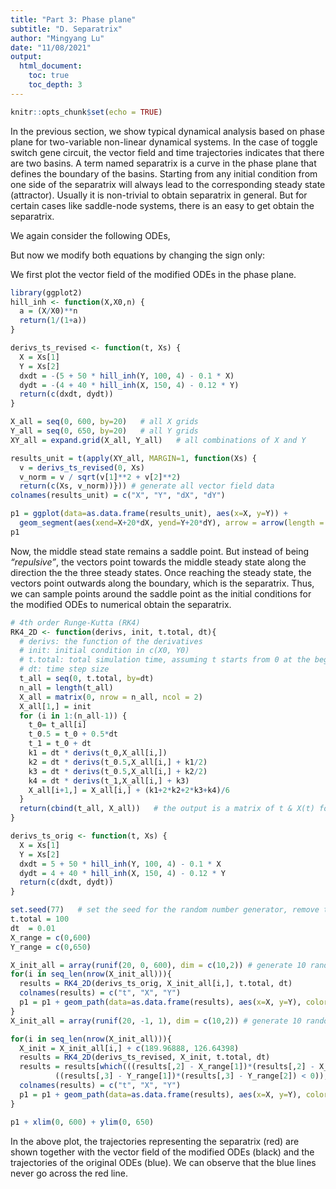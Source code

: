 ```yaml
---
title: "Part 3: Phase plane"
subtitle: "D. Separatrix"
author: "Mingyang Lu"
date: "11/08/2021"
output: 
  html_document:
    toc: true
    toc_depth: 3
---
```


```r
knitr::opts_chunk$set(echo = TRUE)
```

In the previous section, we show typical dynamical analysis based on phase plane for two-variable non-linear dynamical systems. In the case of toggle switch gene circuit, the vector field and time trajectories indicates that there are two basins. A term named separatrix is a curve in the phase plane that defines the boundary of the basins. Starting from any initial condition from one side of the separatrix will always lead to the corresponding steady state (attractor). Usually it is non-trivial to obtain separatrix in general. But for certain cases like saddle-node systems, there is an easy to get obtain the separatrix.

We again consider the following ODEs,
\begin{equation}
\begin{cases} \frac{dX}{dt} = f_X(X,Y) \\
              \frac{dY}{dt} = f_Y(X,Y) \end{cases}
\end{equation}

But now we modify both equations by changing the sign only:

\begin{equation}
\begin{cases} \frac{dX}{dt} = -f_X(X,Y) \\
              \frac{dY}{dt} = -f_Y(X,Y) \end{cases}
\end{equation}

We first plot the vector field of the modified ODEs in the phase plane.
``` r
library(ggplot2)
hill_inh <- function(X,X0,n) {
  a = (X/X0)**n
  return(1/(1+a))
}

derivs_ts_revised <- function(t, Xs) {
  X = Xs[1]
  Y = Xs[2]
  dxdt = -(5 + 50 * hill_inh(Y, 100, 4) - 0.1 * X)
  dydt = -(4 + 40 * hill_inh(X, 150, 4) - 0.12 * Y)
  return(c(dxdt, dydt))
}

X_all = seq(0, 600, by=20)   # all X grids
Y_all = seq(0, 650, by=20)   # all Y grids
XY_all = expand.grid(X_all, Y_all)   # all combinations of X and Y

results_unit = t(apply(XY_all, MARGIN=1, function(Xs) {
  v = derivs_ts_revised(0, Xs)
  v_norm = v / sqrt(v[1]**2 + v[2]**2)
  return(c(Xs, v_norm))})) # generate all vector field data
colnames(results_unit) = c("X", "Y", "dX", "dY")

p1 = ggplot(data=as.data.frame(results_unit), aes(x=X, y=Y)) + 
  geom_segment(aes(xend=X+20*dX, yend=Y+20*dY), arrow = arrow(length = unit(0.05,"in")))
p1 
```

Now, the middle stead state remains a saddle point. But instead of being *"repulsive"*, the vectors point towards the middle steady state along the direction the the three steady states. Once reaching the steady state, the vectors point outwards along the boundary, which is the separatrix. Thus, we can sample points around the saddle point as the initial conditions for the modified ODEs to numerical obtain the separatrix.

``` r
# 4th order Runge-Kutta (RK4)
RK4_2D <- function(derivs, init, t.total, dt){
  # derivs: the function of the derivatives 
  # init: initial condition in c(X0, Y0)
  # t.total: total simulation time, assuming t starts from 0 at the beginning
  # dt: time step size 
  t_all = seq(0, t.total, by=dt)
  n_all = length(t_all)
  X_all = matrix(0, nrow = n_all, ncol = 2)
  X_all[1,] = init 
  for (i in 1:(n_all-1)) {
    t_0= t_all[i]
    t_0.5 = t_0 + 0.5*dt
    t_1 = t_0 + dt
    k1 = dt * derivs(t_0,X_all[i,])
    k2 = dt * derivs(t_0.5,X_all[i,] + k1/2)
    k3 = dt * derivs(t_0.5,X_all[i,] + k2/2)
    k4 = dt * derivs(t_1,X_all[i,] + k3)
    X_all[i+1,] = X_all[i,] + (k1+2*k2+2*k3+k4)/6
  }
  return(cbind(t_all, X_all))   # the output is a matrix of t & X(t) for all time steps
}

derivs_ts_orig <- function(t, Xs) {
  X = Xs[1]
  Y = Xs[2]
  dxdt = 5 + 50 * hill_inh(Y, 100, 4) - 0.1 * X
  dydt = 4 + 40 * hill_inh(X, 150, 4) - 0.12 * Y
  return(c(dxdt, dydt))
}

set.seed(77)   # set the seed for the random number generator, remove this line to generate more random initial conditions
t.total = 100
dt  = 0.01
X_range = c(0,600)
Y_range = c(0,650)

X_init_all = array(runif(20, 0, 600), dim = c(10,2)) # generate 10 random initial conditions
for(i in seq_len(nrow(X_init_all))){
  results = RK4_2D(derivs_ts_orig, X_init_all[i,], t.total, dt)
  colnames(results) = c("t", "X", "Y")
  p1 = p1 + geom_path(data=as.data.frame(results), aes(x=X, y=Y), color = "blue")
}
X_init_all = array(runif(20, -1, 1), dim = c(10,2)) # generate 10 random initial conditions

for(i in seq_len(nrow(X_init_all))){
  X_init = X_init_all[i,] + c(189.96888, 126.64398)
  results = RK4_2D(derivs_ts_revised, X_init, t.total, dt)
  results = results[which(((results[,2] - X_range[1])*(results[,2] - X_range[2]) <0) &
          ((results[,3] - Y_range[1])*(results[,3] - Y_range[2]) < 0)),] # filter points outside of the plotting area
  colnames(results) = c("t", "X", "Y")
  p1 = p1 + geom_path(data=as.data.frame(results), aes(x=X, y=Y), color = "red")
}

p1 + xlim(0, 600) + ylim(0, 650)
```

In the above plot, the trajectories representing the separatrix (red) are shown together with the vector field of the modified ODEs (black) and the trajectories of the original ODEs (blue). We can observe that the blue lines never go across the red line. 

